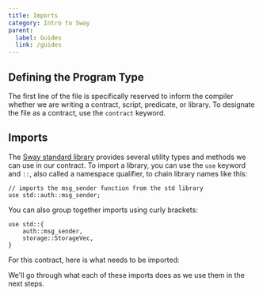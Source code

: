 ```yaml
---
title: Imports
category: Intro to Sway
parent:
  label: Guides
  link: /guides
---
```


## Defining the Program Type

The first line of the file is specifically reserved to inform the compiler whether we are writing a contract, script, predicate, or library. To designate the file as a contract, use the `contract` keyword.
<CodeImport
  file="../../../intro-to-sway/contract/src/main.sw"
  comment="contract"
  commentType="//"
  lang="sway"
/>

## Imports

The [Sway standard library](https://github.com/FuelLabs/sway/tree/master/sway-lib-std) provides several utility types and methods we can use in our contract. To import a library, you can use the `use` keyword and `::`, also called a namespace qualifier, to chain library names like this:

```sway
// imports the msg_sender function from the std library
use std::auth::msg_sender;
```

You can also group together imports using curly brackets:

```sway
use std::{
    auth::msg_sender,
    storage::StorageVec,
}
```

For this contract, here is what needs to be imported:

<CodeImport
  file="../../../intro-to-sway/contract/src/main.sw"
  comment="import"
  commentType="//"
  lang="sway"
/>

We'll go through what each of these imports does as we use them in the next steps.
